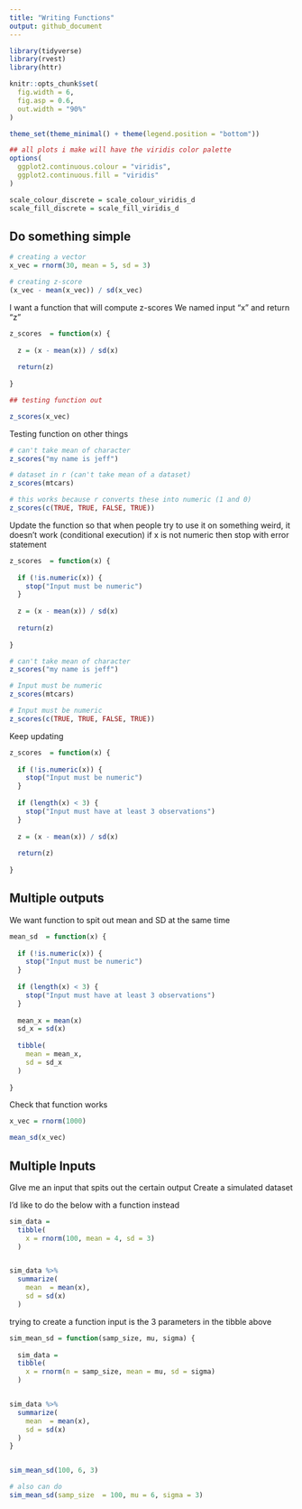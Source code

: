 ```yaml
---
title: "Writing Functions"
output: github_document
---
```

```r
library(tidyverse)
library(rvest)
library(httr)

knitr::opts_chunk$set(
  fig.width = 6,
  fig.asp = 0.6,
  out.width = "90%"
)

theme_set(theme_minimal() + theme(legend.position = "bottom"))

## all plots i make will have the viridis color palette
options(
  ggplot2.continuous.colour = "viridis",
  ggplot2.continuous.fill = "viridis"
)

scale_colour_discrete = scale_colour_viridis_d
scale_fill_discrete = scale_fill_viridis_d

```

## Do something simple

```r
# creating a vector  
x_vec = rnorm(30, mean = 5, sd = 3)

# creating z-score
(x_vec - mean(x_vec)) / sd(x_vec)
```

I want a function that will compute z-scores 
We named input "x" and return "z"

```r
z_scores  = function(x) {
  
  z = (x - mean(x)) / sd(x)
  
  return(z)
  
}

## testing function out

z_scores(x_vec)
```


Testing function on other things

```r
# can't take mean of character
z_scores("my name is jeff")

# dataset in r (can't take mean of a dataset)
z_scores(mtcars)

# this works because r converts these into numeric (1 and 0)
z_scores(c(TRUE, TRUE, FALSE, TRUE))
```

Update the function so that when people try to use it on something weird, it doesn't work (conditional execution)
if x is not numeric then stop with error statement 
```r
z_scores  = function(x) {
  
  if (!is.numeric(x)) {
    stop("Input must be numeric")
  }
  
  z = (x - mean(x)) / sd(x)
  
  return(z)
  
}

```


```r
# can't take mean of character
z_scores("my name is jeff")

# Input must be numeric
z_scores(mtcars)

# Input must be numeric
z_scores(c(TRUE, TRUE, FALSE, TRUE))
```

Keep updating 

```r
z_scores  = function(x) {
  
  if (!is.numeric(x)) {
    stop("Input must be numeric")
  }
  
  if (length(x) < 3) {
    stop("Input must have at least 3 observations")
  }
  
  z = (x - mean(x)) / sd(x)
  
  return(z)
  
}
```

## Multiple outputs

We want function to spit out mean and SD at the same time

```r
mean_sd  = function(x) {
  
  if (!is.numeric(x)) {
    stop("Input must be numeric")
  }
  
  if (length(x) < 3) {
    stop("Input must have at least 3 observations")
  }
  
  mean_x = mean(x)
  sd_x = sd(x)
  
  tibble(
    mean = mean_x,
    sd = sd_x
  )
  
}
```

Check that function works

```r
x_vec = rnorm(1000)

mean_sd(x_vec)
```

## Multiple Inputs
GIve me an input that spits out the certain output
Create a simulated dataset

I'd like to do the below with a function instead
```r
sim_data = 
  tibble(
    x = rnorm(100, mean = 4, sd = 3)
  )


sim_data %>% 
  summarize(
    mean  = mean(x),
    sd = sd(x)
  )
```


trying to create a function
input is the 3 parameters in the tibble above
```r
sim_mean_sd = function(samp_size, mu, sigma) {
  
  sim_data = 
  tibble(
    x = rnorm(n = samp_size, mean = mu, sd = sigma)
  )


sim_data %>% 
  summarize(
    mean  = mean(x),
    sd = sd(x)
  )
}


sim_mean_sd(100, 6, 3)

# also can do
sim_mean_sd(samp_size  = 100, mu = 6, sigma = 3)

```

